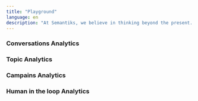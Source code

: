 ```yaml
---
title: "Playground"
language: en
description: "At Semantiks, we believe in thinking beyond the present. While having a smart agent will soon become the standard, what will truly set businesses apart is how they analyze and leverage the data those agents generate. That’s why Semantiks is deeply focused on agent analytics because understanding your users, their needs, and how your agent performs is what will take your business to the next level."
---
```


### Conversations Analytics

### Topic Analytics

### Campains Analytics

### Human in the loop Analytics